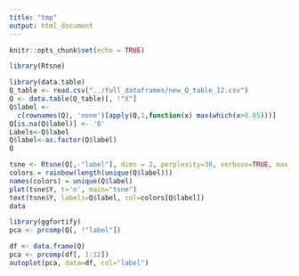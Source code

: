 ```yaml
---
title: "tmp"
output: html_document
---
```


```r
knitr::opts_chunk$set(echo = TRUE)
```


```r
library(Rtsne)

```


```r
library(data.table)
Q_table <- read.csv("../full_dataframes/new_Q_table_12.csv")
Q <- data.table(Q_table)[, !"X"]
Q$label <-
  c(rownames(Q), 'none')[apply(Q,1,function(x) max(which(x>0.85)))]
Q[is.na(Q$label)] <- '0'
Labels<-Q$label
Q$label<-as.factor(Q$label)
Q
```


```r
tsne <- Rtsne(Q[,-"label"], dims = 2, perplexity=30, verbose=TRUE, max_iter = 500)
colors = rainbow(length(unique(Q$label)))
names(colors) = unique(Q$label)
plot(tsne$Y, t='n', main="tsne")
text(tsne$Y, labels=Q$label, col=colors[Q$label])
data
```

```r
library(ggfortify)
pca <- prcomp(Q[, !"label"])

df <- data.frame(Q)
pca <- prcomp(df[, 1:12])
autoplot(pca, data=df, col="label")

```